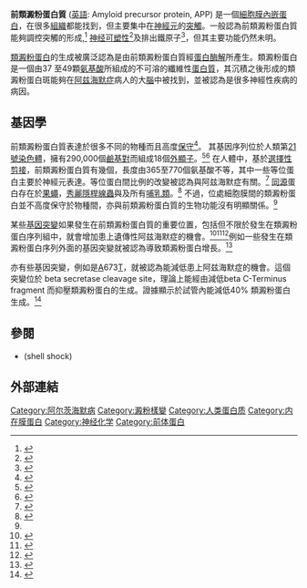 {{PBB|geneid=351}}
'''前類澱粉蛋白質''' ([[英語|英語]]: Amyloid precursor protein, APP) 是一個[[細胞膜內嵌蛋白|細胞膜內嵌蛋白]]，在很多[[组织_(生物学)|組織]]都能找到，但主要集中在[[神經元|神經元]]的[[突觸|突觸]]。一般認為前類澱粉蛋白質能夠調控突觸的形成,<ref name="Priller">{{Cite journal|vauthors = Priller C, Bauer T, Mitteregger G, Krebs B, Kretzschmar HA, Herms J|title = Synapse formation and function is modulated by the amyloid precursor protein|journal = The Journal of Neuroscience|volume = 26|issue = 27|pages = 7212–21|date = Jul 2006|pmid = 16822978|doi = 10.1523/JNEUROSCI.1450-06.2006}}</ref> [[神经可塑性|神经可塑性]]<ref name="Turner">{{Cite journal|vauthors = Turner PR, O'Connor K, Tate WP, Abraham WC|title = Roles of amyloid precursor protein and its fragments in regulating neural activity, plasticity and memory|journal = Progress in Neurobiology|volume = 70|issue = 1|pages = 1–32|date = May 2003|pmid = 12927332|doi = 10.1016/S0301-0082(03)00089-3}}</ref>及排出鐵原子<ref name="Duce">{{Cite journal|vauthors = Duce JA, Tsatsanis A, Cater MA, James SA, Robb E, Wikhe K, Leong SL, Perez K, Johanssen T, Greenough MA, Cho HH, Galatis D, Moir RD, Masters CL, McLean C, Tanzi RE, Cappai R, Barnham KJ, Ciccotosto GD, Rogers JT, Bush AI|title = Iron-export ferroxidase activity of β-amyloid precursor protein is inhibited by zinc in Alzheimer's disease|journal = Cell|volume = 142|issue = 6|pages = 857–67|date = Sep 2010|pmid = 20817278|pmc = 2943017|doi = 10.1016/j.cell.2010.08.014}}</ref>，但其主要功能仍然未明。<div>
</div><div>[[類澱粉蛋白|類澱粉蛋白]]的生成被廣泛認為是由前類澱粉蛋白質經[[蛋白酶解|蛋白酶解]]所產生。類澱粉蛋白是一個由37 至49顆[[氨基酸|氨基酸]]所組成的不可溶的纖維性[[蛋白質|蛋白質]]，其沉積之後形成的類澱粉蛋白斑能夠在[[阿兹海默症|阿兹海默症]]病人的大[[腦|腦]]中被找到，並被認為是很多神經性疾病的病因。</div>

== 基因學 ==
<div>前類澱粉蛋白質表達於很多不同的物種而且高度[[保守序列|保守]]<ref name="Sarkar">{{Cite journal|vauthors = Tharp WG, Sarkar IN|title = Origins of amyloid-β|journal = BMC Genomics|volume = 14|issue = 1|pages = 290|date = April 2013|pmid = 23627794|doi = 10.1186/1471-2164-14-290}}</ref>。 其基因序列位於人類第[[21號染色體|21號染色體]]，擁有290,000個[[鹼基對|鹼基對]]而組成18個[[外顯子|外顯子]]。<ref name="Yoshikai">{{Cite journal|vauthors = Yoshikai S, Sasaki H, Doh-ura K, Furuya H, Sakaki Y|title = Genomic organization of the human amyloid beta-protein precursor gene|journal = Gene|volume = 87|issue = 2|pages = 257–63|date = Mar 1990|pmid = 2110105|doi = 10.1016/0378-1119(90)90310-N}}</ref><ref name="Lamb">{{Cite journal|vauthors = Lamb BT, Sisodia SS, Lawler AM, Slunt HH, Kitt CA, Kearns WG, Pearson PL, Price DL, Gearhart JD|title = Introduction and expression of the 400 kilobase amyloid precursor protein gene in transgenic mice [corrected]|journal = Nature Genetics|volume = 5|issue = 1|pages = 22–30|date = Sep 1993|pmid = 8220418|doi = 10.1038/ng0993-22}}</ref> 在人體中，基於[[選擇性剪接|選擇性剪接]]，前類澱粉蛋白質有幾個{{link-en|等位蛋白|Protein isoform}}，長度由365至770個氨基酸不等，其中一些等位蛋白主要於神經元表達。等位蛋白間比例的改變被認為與阿兹海默症有關。<ref name="Matsui">{{Cite journal|vauthors = Matsui T, Ingelsson M, Fukumoto H, Ramasamy K, Kowa H, Frosch MP, Irizarry MC, Hyman BT|title = Expression of APP pathway mRNAs and proteins in Alzheimer's disease|journal = Brain Research|volume = 1161|issue = |pages = 116–23|date = Aug 2007|pmid = 17586478|doi = 10.1016/j.brainres.2007.05.050}}</ref> [[同源|同源]]蛋白存在於[[果蠅|果蠅]]，[[秀麗隱桿線蟲|秀麗隱桿線蟲]]與及所有[[哺乳類|哺乳類]]。<ref name="Zheng">{{Cite journal|vauthors = Zheng H, Koo EH|title = The amyloid precursor protein: beyond amyloid|journal = Molecular Neurodegeneration|volume = 1|issue = 1|pages = 5|year = 2006|pmid = 16930452|pmc = 1538601|doi = 10.1186/1750-1326-1-5}}</ref> 不過，位處細胞膜間的類澱粉蛋白並不高度保守於物種間，亦與前類澱粉蛋白質的生物功能沒有明顯關係。<ref name="Zheng"/></div>

某些[[基因突變|基因突變]]如果發生在前類澱粉蛋白質的重要位置，包括但不限於發生在類澱粉蛋白序列組中，就會增加患上遺傳性阿兹海默症的機會。<ref name="Goate">{{cite journal | vauthors = Goate A, Chartier-Harlin MC, Mullan M, Brown J, Crawford F, Fidani L, Giuffra L, Haynes A, Irving N, James L | title = Segregation of a missense mutation in the amyloid precursor protein gene with familial Alzheimer's disease | journal = Nature | volume = 349 | issue = 6311 | pages = 704–6 | date = Feb 1991 | pmid = 1671712 | doi = 10.1038/349704a0 }}</ref><ref name="Murrell">{{cite journal | vauthors = Murrell J, Farlow M, Ghetti B, Benson MD | title = A mutation in the amyloid precursor protein associated with hereditary Alzheimer's disease | journal = Science | volume = 254 | issue = 5028 | pages = 97–9 | date = Oct 1991 | pmid = 1925564 | doi = 10.1126/science.1925564 }}</ref><ref name="Chartier">{{cite journal | vauthors = Chartier-Harlin MC, Crawford F, Houlden H, Warren A, Hughes D, Fidani L, Goate A, Rossor M, Roques P, Hardy J | title = Early-onset Alzheimer's disease caused by mutations at codon 717 of the beta-amyloid precursor protein gene | journal = Nature | volume = 353 | issue = 6347 | pages = 844–6 | date = Oct 1991 | pmid = 1944558 | doi = 10.1038/353844a0 }}</ref>例如一些發生在類澱粉蛋白序列外面的基因突變就被認為導致類澱粉蛋白增長。<ref name="Citron">{{cite journal | vauthors = Citron M, Oltersdorf T, Haass C, McConlogue L, Hung AY, Seubert P, Vigo-Pelfrey C, Lieberburg I, Selkoe DJ | title = Mutation of the beta-amyloid precursor protein in familial Alzheimer's disease increases beta-protein production | journal = Nature | volume = 360 | issue = 6405 | pages = 672–4 | date = Dec 1992 | pmid = 1465129 | doi = 10.1038/360672a0 }}</ref>

亦有些基因突變，例如是[[丙氨酸|A]]673[[蘇氨酸|T]]，就被認為能減低患上阿兹海默症的機會。這個突變位於 beta secretase cleavage site，理論上能經由減低beta C-Terminus fragment 而抑壓類澱粉蛋白的生成。證據顯示於試管內能減低40% 類澱粉蛋白生成。<ref name=Jonsson_2012>{{cite journal | vauthors = Jonsson T, Atwal JK, Steinberg S, Snaedal J, Jonsson PV, Bjornsson S, Stefansson H, Sulem P, Gudbjartsson D, Maloney J, Hoyte K, Gustafson A, Liu Y, Lu Y, Bhangale T, Graham RR, Huttenlocher J, Bjornsdottir G, Andreassen OA, Jönsson EG, Palotie A, Behrens TW, Magnusson OT, Kong A, Thorsteinsdottir U, Watts RJ, Stefansson K | title = A mutation in APP protects against Alzheimer's disease and age-related cognitive decline | journal = Nature | volume = 488 | issue = 7409 | pages = 96–9 | date = Aug 2012 | pmid = 22801501 | doi = 10.1038/nature11283 | laysummary = http://www.nytimes.com/2012/07/12/health/research/rare-gene-mutation-is-found-to-stave-off-alzheimers.html | laysource = The New York Times | access-date = 2016-02-05 | archive-date = 2020-11-12 | archive-url = https://web.archive.org/web/20201112013505/http://www.nytimes.com/2012/07/12/health/research/rare-gene-mutation-is-found-to-stave-off-alzheimers.html | dead-url = no }}</ref>

==參閱==
*{{le|彈震症|Shell shock}}(shell shock)

== 外部連結 ==
{{Reflist|33em}}

[[Category:阿尔茨海默病|Category:阿尔茨海默病]]
[[Category:澱粉樣變|Category:澱粉樣變]]
[[Category:人类蛋白质|Category:人类蛋白质]]
[[Category:内在膜蛋白|Category:内在膜蛋白]]
[[Category:神经化学|Category:神经化学]]
[[Category:前体蛋白|Category:前体蛋白]]